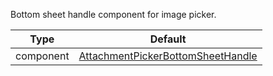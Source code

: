Bottom sheet handle component for image picker.

| Type               | Default      |
| - | - |
| component | [AttachmentPickerBottomSheetHandle](https://github.com/GetStream/stream-chat-react-native/blob/master/package/src/components/AttachmentPicker/components/AttachmentPickerBottomSheetHandle.tsx) |
